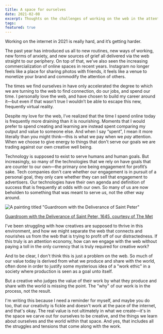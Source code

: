 ```yaml
---
title: A space for ourselves
date: 2021-02-08
excerpt: Thoughts on the challenges of working on the web in the attention economy, and a reminder of how our spaces shape us.
tags:
featured: true
---
```


Working on the internet in 2021 is really hard, and it’s getting harder.

The past year has introduced us all to new routines, new ways of working, new forms of anxiety, and new sources of grief all delivered via the web straight to our periphery. On top of that, we’ve also seen the increasing commercialization of online spaces in recent years. Instagram no longer feels like a place for sharing photos with friends, it feels like a venue to monetize your brand and commodify the attention of others.

The times we find ourselves in have only accelerated the degree to which we are turning to the web to find connection, do our jobs, and spend our time. I personally love the web, and have chosen to build my career around it—but even if that wasn’t true I wouldn’t be able to escape this new, frequently virtual reality.

Despite my love for the web, I’ve realized that the time I spend online today is frequently more draining than it is nourishing. Moments that I would prefer to spend creating and learning are instead spent comparing my output and value to someone else. And when I say “spent”, I mean it more literally than you might think—this is what we pay when we _pay_ attention. When we choose to give energy to things that don't serve our goals we are trading against our own creative well being.

Technology is supposed to exist to serve humans and human goals. But increasingly, so many of the technologies that we rely on have goals that are counter to our own—the primary one being engagement for profit’s sake. Tech companies don't care whether our engagement is in pursuit of a personal goal, they only care whether they can sell that engagement to advertisers. Our technologies have their own agenda and definition of success that is frequently at odds with our own. So many of us are now beholden to something that was meant to serve _us_, not the other way around.

![A painting titled "Guardroom with the Deliverance of Saint Peter"](saint-peter.jpg)

<p className='caption mt-8'>
  <a
    href='https://www.metmuseum.org/art/collection/search/437777'
    className='color-caption'
  >
    Guardroom with the Deliverance of Saint Peter, 1645, courtesy of The Met
  </a>
</p>

I've been struggling with how creatives are supposed to thrive in this environment, and how we might separate the web that connects and nourishes us from the web that is trying to profit off of our distractedness. If this truly is an attention economy, how can we engage with the web without paying a toll in the only currency that is truly required for creative work?

And to be clear, I don't think this is just a problem on the web. So much of our value today is derived from what we produce and share with the world, often done in order to justify some mysterious idea of a "work ethic" in a society where production is seen as a goal unto itself.

But a creative who judges the value of their work by what they produce and share with the world is missing the point. The "why" of our work is in the process, not the result.

I'm writing this because I need a reminder for myself, and maybe you do too, that our creativity is fickle and doesn't work at the pace of the internet, and that's okay. The real value is not ultimately in what we create—it's in the space we carve out for ourselves to be creative, and the things we learn about ourselves and the world within that space. And yes, that includes all the struggles and tensions that come along with the work.
